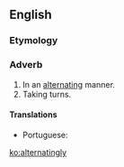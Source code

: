 ==English==

===Etymology===
{{suffix|alternating|ly|lang=en}}

===Adverb===
{{en-adv|-}}

# In an [[alternating]] manner.
# Taking turns.

====Translations====
{{trans-top|in an alternating manner}}
* Portuguese: {{t|pt|alternantemente}}
{{trans-mid}}
{{trans-bottom}}

[[ko:alternatingly]]